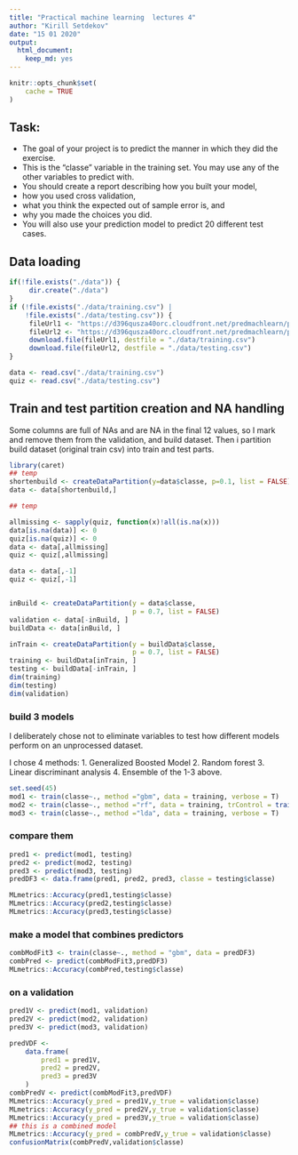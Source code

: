 ```yaml
---
title: "Practical machine learning  lectures 4"
author: "Kirill Setdekov"
date: "15 01 2020"
output:
  html_document:
    keep_md: yes
---
```


```r
knitr::opts_chunk$set(
	cache = TRUE
)
```

## Task:
* The goal of your project is to predict the manner in which they did the exercise. 
* This is the "classe" variable in the training set. You may use any of the other variables to predict with. 
* You should create a report describing how you built your model, 
* how you used cross validation, 
* what you think the expected out of sample error is, and 
* why you made the choices you did. 
* You will also use your prediction model to predict 20 different test cases.


## Data loading

```r
if(!file.exists("./data")) {
     dir.create("./data")
}
if (!file.exists("./data/training.csv") |
    !file.exists("./data/testing.csv")) {
     fileUrl1 <- "https://d396qusza40orc.cloudfront.net/predmachlearn/pml-training.csv"
     fileUrl2 <- "https://d396qusza40orc.cloudfront.net/predmachlearn/pml-testing.csv"
     download.file(fileUrl1, destfile = "./data/training.csv")
     download.file(fileUrl2, destfile = "./data/testing.csv")
}

data <- read.csv("./data/training.csv")
quiz <- read.csv("./data/testing.csv")
```
## Train and test partition creation and NA handling

Some columns are full of NAs and are NA in the final 12 values, so I mark and remove them from the validation, and build dataset. Then i partition build dataset (original train csv) into train and test parts.

```r
library(caret)
## temp
shortenbuild <- createDataPartition(y=data$classe, p=0.1, list = FALSE)
data <- data[shortenbuild,]

## temp

allmissing <- sapply(quiz, function(x)!all(is.na(x)))
data[is.na(data)] <- 0
quiz[is.na(quiz)] <- 0
data <- data[,allmissing]
quiz <- quiz[,allmissing]

data <- data[,-1] 
quiz <- quiz[,-1] 


inBuild <- createDataPartition(y = data$classe,
                               p = 0.7, list = FALSE)
validation <- data[-inBuild, ]
buildData <- data[inBuild, ]

inTrain <- createDataPartition(y = buildData$classe,
                               p = 0.7, list = FALSE)
training <- buildData[inTrain, ]
testing <- buildData[-inTrain, ]
dim(training)
dim(testing)
dim(validation)
```

### build 3 models 

I deliberately chose not to eliminate variables to test how different models perform on an unprocessed dataset.

I chose 4 methods: 
1. Generalized Boosted Model
2. Random forest
3. Linear discriminant analysis
4. Ensemble of the 1-3 above.

```r
set.seed(45)
mod1 <- train(classe~., method ="gbm", data = training, verbose = T)
mod2 <- train(classe~., method ="rf", data = training, trControl = trainControl(method = "cv"),number = 3, verbose = T)
mod3 <- train(classe~., method ="lda", data = training, verbose = T)
```
### compare them
```r
pred1 <- predict(mod1, testing)
pred2 <- predict(mod2, testing)
pred3 <- predict(mod3, testing)
predDF3 <- data.frame(pred1, pred2, pred3, classe = testing$classe)

MLmetrics::Accuracy(pred1,testing$classe)
MLmetrics::Accuracy(pred2,testing$classe)
MLmetrics::Accuracy(pred3,testing$classe)
```

### make a model that combines predictors

```r
combModFit3 <- train(classe~., method = "gbm", data = predDF3)
combPred <- predict(combModFit3,predDF3)
MLmetrics::Accuracy(combPred,testing$classe)
```

### on a validation
```r
pred1V <- predict(mod1, validation)
pred2V <- predict(mod2, validation)
pred3V <- predict(mod3, validation)

predVDF <-
    data.frame(
        pred1 = pred1V,
        pred2 = pred2V,
        pred3 = pred3V
    )
combPredV <- predict(combModFit3,predVDF)
MLmetrics::Accuracy(y_pred = pred1V,y_true = validation$classe)
MLmetrics::Accuracy(y_pred = pred2V,y_true = validation$classe)
MLmetrics::Accuracy(y_pred = pred3V,y_true = validation$classe)
## this is a combined model
MLmetrics::Accuracy(y_pred = combPredV,y_true = validation$classe)
confusionMatrix(combPredV,validation$classe)
```


